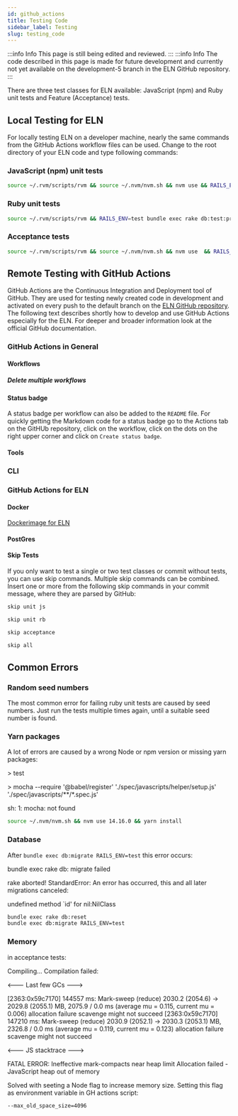 ```yaml
---
id: github_actions
title: Testing Code
sidebar_label: Testing
slug: testing_code
---
```


:::info Info 
This page is still being edited and reviewed.
::: 
:::info Info 
The code described in this page is made for future development and currently not yet available on the development-5 branch in the ELN GitHub repository.
::: 

There are three test classes for ELN available: JavaScript (npm) and Ruby unit tests and Feature (Acceptance) tests.

## Local Testing for ELN 
For locally testing ELN on a developer machine, nearly the same commands from the GitHub Actions workflow files can be used. Change to the root directory of your ELN code and type following commands:
### JavaScript (npm) unit tests 
```sh
source ~/.rvm/scripts/rvm && source ~/.nvm/nvm.sh && nvm use && RAILS_ENV=test bundle exec rake db:test:prepare && npm test
```

### Ruby unit tests 
```sh
source ~/.rvm/scripts/rvm && RAILS_ENV=test bundle exec rake db:test:prepare && bundle exec rspec --exclude-pattern spec/{features}/**/*_spec.rb
```

### Acceptance tests 
```sh
source ~/.rvm/scripts/rvm && source ~/.nvm/nvm.sh && nvm use  && RAILS_ENV=test bundle exec rake db:test:prepare && bundle exec rake assets:precompile  && bundle exec rspec spec/features
```

## Remote Testing with GitHub Actions 
GitHub Actions are the Continuous Integration and Deployment tool of GitHub. They are used for testing newly created code in development and activated on every push to the default branch on the [ELN GitHub repository](https://github.com/ComPlat/chemotion_ELN). The following text describes shortly how to develop and use GitHub Actions especially for the ELN. For deeper and broader information look at the official GitHub documentation.

### GitHub Actions in General

#### Workflows
##### Delete multiple workflows

#### Status badge
A status badge per workflow can also be added to the `README` file. For quickly getting the Markdown code for a status badge go to the Actions tab on the GitHUb repository, click on the workflow, click on the dots on the right upper corner and click on `Create status badge`.

#### Tools 
### CLI 

### GitHub Actions for ELN
#### Docker
[Dockerimage for ELN](https://hub.docker.com/r/complat/complat-ubuntu-runner)
#### PostGres

#### Skip Tests
If you only want to test a single or two test classes or commit without tests, you can use skip commands. Multiple skip commands can be combined. Insert one or more from the following skip commands in your commit message, where they are parsed by GitHub:
```sh
skip unit js
``` 
```sh
skip unit rb
``` 
```sh
skip acceptance
``` 
```sh
skip all
``` 

## Common Errors
### Random seed numbers
The most common error for failing ruby unit tests are caused by seed numbers. Just run the tests multiple times again, until a suitable seed number is found.

### Yarn packages
A lot of errors are caused by a wrong Node or npm version or missing yarn packages:
<div class="boxBorder">
> test  

\> mocha --require '@babel/register' './spec/javascripts/helper/setup.js' './spec/javascripts/**/*.spec.js'

sh: 1: mocha: not found
</div>

```sh
source ~/.nvm/nvm.sh && nvm use 14.16.0 && yarn install
```

### Database
After `bundle exec db:migrate RAILS_ENV=test` this error occurs:
<div class="boxBorder">
bundle exec rake db: migrate failed

rake aborted!
StandardError: An error has occurred, this and all later migrations canceled:

undefined method `id' for nil:NilClass
</div>

```sh
bundle exec rake db:reset
bundle exec db:migrate RAILS_ENV=test
```

### Memory
in acceptance tests:  
<div class="boxBorder">
Compiling...
Compilation failed:

<--- Last few GCs --->

[2363:0x59c7170]   144557 ms: Mark-sweep (reduce) 2030.2 (2054.6) -> 2029.8 (2055.1) MB, 2075.9 / 0.0 ms  (average mu = 0.115, current mu = 0.006) allocation failure scavenge might not succeed
[2363:0x59c7170]   147210 ms: Mark-sweep (reduce) 2030.9 (2052.1) -> 2030.3 (2053.1) MB, 2326.8 / 0.0 ms  (average mu = 0.119, current mu = 0.123) allocation failure scavenge might not succeed


<--- JS stacktrace --->

FATAL ERROR: Ineffective mark-compacts near heap limit Allocation failed - JavaScript heap out of memory
</div>
Solved with seeting a Node flag to increase memory size. Setting this flag as environment variable in GH actions script:  

```sh
--max_old_space_size=4096
```
